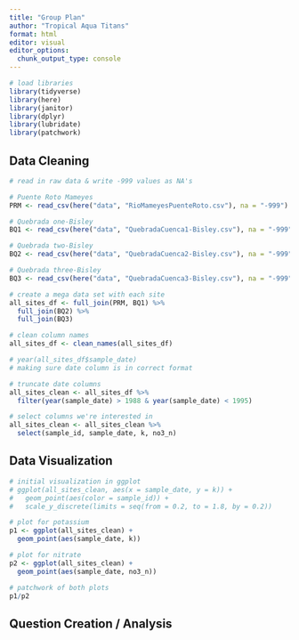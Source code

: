 ```yaml
---
title: "Group Plan"
author: "Tropical Aqua Titans"
format: html
editor: visual
editor_options: 
  chunk_output_type: console
---
```


```r
# load libraries
library(tidyverse)
library(here)
library(janitor)
library(dplyr)
library(lubridate)
library(patchwork)
```

## Data Cleaning
```r
# read in raw data & write -999 values as NA's

# Puente Roto Mameyes
PRM <- read_csv(here("data", "RioMameyesPuenteRoto.csv"), na = "-999")

# Quebrada one-Bisley 
BQ1 <- read_csv(here("data", "QuebradaCuenca1-Bisley.csv"), na = "-999")

# Quebrada two-Bisley 
BQ2 <- read_csv(here("data", "QuebradaCuenca2-Bisley.csv"), na = "-999")

# Quebrada three-Bisley 
BQ3 <- read_csv(here("data", "QuebradaCuenca3-Bisley.csv"), na = "-999")
```

```r
# create a mega data set with each site
all_sites_df <- full_join(PRM, BQ1) %>%
  full_join(BQ2) %>%
  full_join(BQ3)
```

```r
# clean column names
all_sites_df <- clean_names(all_sites_df)

# year(all_sites_df$sample_date)
# making sure date column is in correct format

# truncate date columns
all_sites_clean <- all_sites_df %>%
  filter(year(sample_date) > 1988 & year(sample_date) < 1995)
```

```r
# select columns we're interested in
all_sites_clean <- all_sites_clean %>%
  select(sample_id, sample_date, k, no3_n)
```

## Data Visualization
```r
# initial visualization in ggplot
# ggplot(all_sites_clean, aes(x = sample_date, y = k)) +
#   geom_point(aes(color = sample_id)) +
#   scale_y_discrete(limits = seq(from = 0.2, to = 1.8, by = 0.2))

# plot for potassium
p1 <- ggplot(all_sites_clean) +
  geom_point(aes(sample_date, k))

# plot for nitrate
p2 <- ggplot(all_sites_clean) +
  geom_point(aes(sample_date, no3_n))

# patchwork of both plots
p1/p2
```


## Question Creation / Analysis
```r

```


